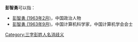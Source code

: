 '''彭智勇'''可以指：
* [[彭智勇_(1963年2月)|彭智勇 (1963年2月)]]，中国政治人物
* [[彭智勇_(1963年9月)|彭智勇 (1963年9月)]]，中国计算机科学家，中国计算机学会会士

{{disambig}}

[[Category:三字彭姓人名消歧义|Category:三字彭姓人名消歧义]]